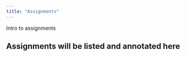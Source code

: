 ```yaml
---
title: "Assignments"
---
```


Intro to assignments


## Assignments will be listed and annotated here

